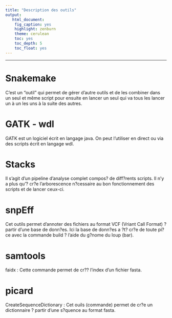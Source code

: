 ```yaml
---
title: "Description des outils"
output:
   html_document: 
    fig_caption: yes
    highlight: zenburn
    theme: cerulean
    toc: yes
    toc_depth: 5
    toc_float: yes
---
```


* * * * * 



# Snakemake

C'est un "outil" qui permet de gérer d'autre outils et de les combiner dans un seul et même script pour ensuite en lancer un seul qui va tous les lancer un à un les uns à la suite des autres.

# GATK - wdl

GATK est un logiciel écrit en langage java. On peut l'utiliser en direct ou via des scripts écrit en langage wdl.

# Stacks

Il s'agit d'un pipeline d'analyse complet compos? de diff?rents scripts. Il n'y a plus qu'? cr?e l'arborescence n?cessaire au bon fonctionnement des scripts et de lancer ceux-ci.

# snpEff

Cet outils permet d'annoter des fichiers au format VCF (Vriant Call Format) ? partir d'une base de donn?es. Ici la base de donn?es a ?t? cr?e de toute pi?ce avec la commande build ? l'aide du g?nome du loup (bar).

# samtools

faidx : Cette commande permet de cr?? l'index d'un fichier fasta.

# picard

CreateSequenceDictionary : Cet ouils (commande) permet de cr?e un dictionnaire ? partir d'une s?quence au format fasta.
